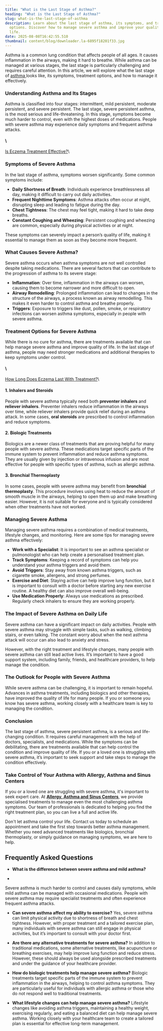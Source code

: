 ```yaml
---
title: "What is the Last Stage of Asthma?"
heading: "What is the Last Stage of Asthma?"
slug: what-is-the-last-stage-of-asthma
description: Learn about the last stage of asthma, its symptoms, and treatment
  options. Discover how to manage severe asthma and improve your quality of
  life.
date: 2025-08-08T16:42:55.510
thumbnail: content/blog/downloader.la-6895f18201f33.jpg
---
```

Asthma is a common lung condition that affects people of all ages. It causes inflammation in the airways, making it hard to breathe. While asthma can be managed at various stages, the last stage is particularly challenging and requires careful attention. In this article, we will explore what the last stage of [asthma ](https://www.aascmed.com/conditions/asthma-respiratory-problems/)looks like, its symptoms, treatment options, and how to manage it effectively.

### Understanding Asthma and Its Stages

Asthma is classified into four stages: intermittent, mild persistent, moderate persistent, and severe persistent. The last stage, severe persistent asthma, is the most serious and life-threatening. In this stage, symptoms become much harder to control, even with the highest doses of medications. People with severe asthma may experience daily symptoms and frequent asthma attacks.

#### \
[Is Eczema Treatment Effective?](https://www.aascmed.com/blog/is-eczema-treatment-effective/)\


### Symptoms of Severe Asthma

In the last stage of asthma, symptoms worsen significantly. Some common symptoms include:

- **Daily Shortness of Breath**: Individuals experience breathlessness all day, making it difficult to carry out daily activities.
- **Frequent Nighttime Symptoms**: Asthma attacks often occur at night, disrupting sleep and leading to fatigue during the day.
- **Chest Tightness**: The chest may feel tight, making it hard to take deep breaths.
- **Constant Coughing and Wheezing**: Persistent coughing and wheezing are common, especially during physical activities or at night.

These symptoms can severely impact a person’s quality of life, making it essential to manage them as soon as they become more frequent.

### What Causes Severe Asthma?

Severe asthma occurs when asthma symptoms are not well controlled despite taking medications. There are several factors that can contribute to the progression of asthma to its severe stage:

- **Inflammation**: Over time, inflammation in the airways can worsen, causing them to become narrower and more difficult to open.
- **Airway Remodelling**: Prolonged inflammation can lead to changes in the structure of the airways, a process known as airway remodelling. This makes it even harder to control asthma and breathe properly.
- **Triggers**: Exposure to triggers like dust, pollen, smoke, or respiratory infections can worsen asthma symptoms, especially in people with severe asthma.

### Treatment Options for Severe Asthma

While there is no cure for asthma, there are treatments available that can help manage severe asthma and improve quality of life. In the last stage of asthma, people may need stronger medications and additional therapies to keep symptoms under control.

#### \
[How Long Does Eczema Last With Treatment?](https://www.aascmed.com/blog/how-long-does-eczema-last/)\


#### 1. **Inhalers and Steroids**

People with severe asthma typically need both **preventer inhalers** and **reliever inhalers**. Preventer inhalers reduce inflammation in the airways over time, while reliever inhalers provide quick relief during an asthma attack. In some cases, **oral steroids** are prescribed to control inflammation and reduce symptoms.

#### 2. **Biologic Treatments**

Biologics are a newer class of treatments that are proving helpful for many people with severe asthma. These medications target specific parts of the immune system to prevent inflammation and reduce asthma symptoms. They are usually given by injection or intravenous infusion and are most effective for people with specific types of asthma, such as allergic asthma.

#### 3. **Bronchial Thermoplasty**

In some cases, people with severe asthma may benefit from **bronchial thermoplasty**. This procedure involves using heat to reduce the amount of smooth muscle in the airways, helping to open them up and make breathing easier. However, it is not suitable for everyone and is typically considered when other treatments have not worked.

### Managing Severe Asthma

Managing severe asthma requires a combination of medical treatments, lifestyle changes, and monitoring. Here are some tips for managing severe asthma effectively:

- **Work with a Specialist**: It is important to see an asthma specialist or pulmonologist who can help create a personalised treatment plan.
- **Track Symptoms**: Keeping a record of symptoms can help you understand your asthma triggers and avoid them.
- **Avoid Triggers**: Stay away from known asthma triggers, such as cigarette smoke, allergens, and strong perfumes.
- **Exercise and Diet**: Staying active can help improve lung function, but it is important to consult with a doctor before starting any new exercise routine. A healthy diet can also improve overall well-being.
- **Use Medication Properly**: Always use medications as prescribed. Regularly check inhalers to ensure they are working properly.

### The Impact of Severe Asthma on Daily Life

Severe asthma can have a significant impact on daily activities. People with severe asthma may struggle with simple tasks, such as walking, climbing stairs, or even talking. The constant worry about when the next asthma attack will occur can also lead to anxiety and stress.

However, with the right treatment and lifestyle changes, many people with severe asthma can still lead active lives. It’s important to have a good support system, including family, friends, and healthcare providers, to help manage the condition.

### The Outlook for People with Severe Asthma

While severe asthma can be challenging, it is important to remain hopeful. Advances in asthma treatments, including biologics and other therapies, have improved the quality of life for many people. If you or someone you know has severe asthma, working closely with a healthcare team is key to managing the condition.

### Conclusion

The last stage of asthma, severe persistent asthma, is a serious and life-changing condition. It requires careful management with the help of doctors, specialists, and medications. While the symptoms can be debilitating, there are treatments available that can help control the condition and improve quality of life. If you or a loved one is struggling with severe asthma, it’s important to seek support and take steps to manage the condition effectively.

### Take Control of Your Asthma with Allergy, Asthma and Sinus Centers

If you or a loved one are struggling with severe asthma, it's important to seek expert care. At [**Allergy, Asthma and Sinus Centers**](https://www.aascmed.com/), we provide specialised treatments to manage even the most challenging asthma symptoms. Our team of professionals is dedicated to helping you find the right treatment plan, so you can live a full and active life.

Don't let asthma control your life. Contact us today to schedule an appointment and take the first step towards better asthma management. Whether you need advanced treatments like biologics, bronchial thermoplasty, or simply guidance on managing symptoms, we are here to help.

## Frequently Asked Questions

- **What is the difference between severe asthma and mild asthma?**

- 
Severe asthma is much harder to control and causes daily symptoms, while mild asthma can be managed with occasional medications. People with severe asthma may require specialist treatments and often experience frequent asthma attacks.

- **Can severe asthma affect my ability to exercise?**
Yes, severe asthma can limit physical activity due to shortness of breath and chest tightness. However, with proper treatment and a tailored exercise plan, many individuals with severe asthma can still engage in physical activities, but it’s important to consult with your doctor first.

- **Are there any alternative treatments for severe asthma?**
In addition to traditional medications, some alternative treatments, like acupuncture or breathing exercises, may help improve lung function and reduce stress. However, these should always be used alongside prescribed treatments and under the guidance of your healthcare provider.

- **How do biologic treatments help manage severe asthma?**
Biologic treatments target specific parts of the immune system to prevent inflammation in the airways, helping to control asthma symptoms. They are particularly useful for individuals with allergic asthma or those who do not respond well to traditional treatments.

- **What lifestyle changes can help manage severe asthma?**
Lifestyle changes like avoiding asthma triggers, maintaining a healthy weight, exercising regularly, and eating a balanced diet can help manage severe asthma. Working closely with your healthcare team to create a tailored plan is essential for effective long-term management.




